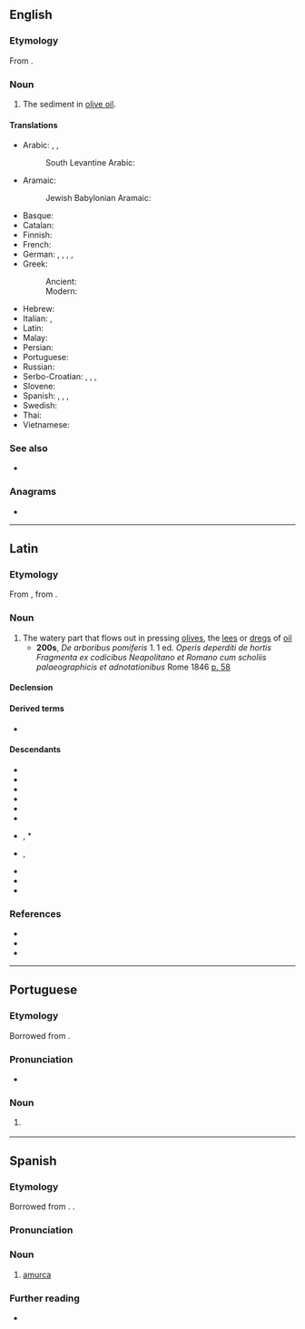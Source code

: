 ==English==

===Etymology===
From {{bor|en|la|amurca}}.

===Noun===
{{en-noun}}

# The sediment in [[olive oil]].

====Translations====
{{trans-top|sediment in olive oil}}
* Arabic: {{t|ar|[[مَاء]] ال[[زَّيْتُون]]|m}}, {{t|ar|دُرْدِيّ|m}}, {{t|ar|[[دُرْدِيّ]] ال[[زَّيْت]]|m}}
*: South Levantine Arabic: {{t|ajp|جفت|tr=jift|m}}
* Aramaic:
*: Jewish Babylonian Aramaic: {{t|arc|גִּיפְתׇּא|tr=gīp̄tā|m}}
* Basque: {{t-needed|eu}}
* Catalan: {{t+|ca|morca|f}}
* Finnish: {{t|fi|kasvisvesi}}
* French: {{t+|fr|margine|f}}
* German: {{t|de|Öldrüsen|f-p}}, {{t|de|Ölhefe|f}}, {{t|de|Ölsatz|m}}, {{t|de|Gärbe|f}}, {{t|de|Ölschaum|m}}
* Greek:
*: Ancient: {{t|grc|ἀμόργη|f}}
*: Modern: {{t+|el|μούργα|f}}
{{trans-mid}}
* Hebrew: {{t+|he|גֶּפֶת|tr=gāp̄āṯ}}
* Italian: {{t+|it|morchia|f}}, {{t|it|acqua di vegetazione|f}}
* Latin: {{t|la|amurca|f}}
* Malay: {{t-needed|ms}}
* Persian: {{t-needed|fa}}
* Portuguese: {{t|pt|amurca|f}}
* Russian: {{t+|ru|аму́рка|f}}
* Serbo-Croatian: {{t+|sh|mȗrga|f}}, {{t+|sh|mȗlj|m}}, {{t|sh|[[ȗljnī]] [[tálog]]|m}}, {{t|sh|[[bȋljna]] [[vòda]]|f}} <!-- https://ec.europa.eu/epale/sites/epale/files/vodic_za_poznavanje_maslinovog_ulja.pdf S. 16 -->
* Slovene: {{t|sl|murga|f}}
* Spanish: {{t+|es|amurca|f}}, {{t|es|morga|f}}, {{t+|es|alpechín|m}}, {{t|es|jámila|f}}
* Swedish: {{t|sv|grönsaksvatten|n}}
* Thai: {{t-needed|th}}
* Vietnamese: {{t-needed|vi}}
{{trans-bottom}}

===See also===
* {{l|en|oil cake}}

===Anagrams===
* {{anagrams|en|a=aacmru|Maruca}}

----

==Latin==

===Etymology===
From {{der|la|grc|ἀμόργη}}, from {{m|grc|ἀμέργω|t=pluck, pull}}.

===Noun===
{{la-noun|amurca<1>}}

# The watery part that flows out in pressing [[olives]], the [[lees]] or [[dregs]] of [[oil]]
#* '''200s''', {{w|Quintus Gargilius Martialis}} ''De arboribus pomiferis'' 1. 1 ed. {{w|Angelo Mai}} ''Operis deperditi de hortis Fragmenta ex codicibus Neapolitano et Romano cum scholiis palaeographicis et adnotationibus'' Rome 1846 [https://books.google.com/books?id=UqM9AAAAcAAJ&hl=de&pg=PA58 p. 58]
#*: {{quote|la|Sunt qui figularem cretam cum '''amurca''' subigunt, soleque siccatis cydoneis inliniri existimant, si in loco sicco et frigido reponantur.|There are those who mix potter clay with '''amurca''' and hold it to be daubed on quinces when they are set up in a dry and cold stead.}}

====Declension====
{{la-ndecl|amurca<1>}}

====Derived terms====
* {{l|la|amurcārius}}

====Descendants====
{{top2}}
* {{desc|an|morca}}
* {{desc|ca|morca}}
* {{desctree|dlm|muarka}}
* {{desc|en|amurca}}
* {{desc|it|morchia}}
* {{desc|pt|amurca|bor=1}}
* {{desc|scn|mùrija}}, * {{l|scn|muria}}
* {{desc|es|morga}}, {{l|es|murga}}
* {{desc|es|amurca|bor=1}}
* {{desc|ru|аму́рка|bor=1}}
* {{desc|vec|morga}}
{{bottom}}

===References===
* {{R:L&S}}
* {{R:Elementary Lewis}}
* {{R:Gaffiot}}

----

==Portuguese==
{{wikipedia|lang=pt}}

===Etymology===
Borrowed from {{bor|pt|la|amurca}}.

===Pronunciation===
* {{a|PT}} {{IPA|pt|/ɐˈmurkɐ/}}

===Noun===
{{pt-noun|f|s}}

# {{l|en|amurca}}
#: {{syn|pt|almofeira|albufeira}}

----

==Spanish==
{{wikipedia|lang=es}}

===Etymology===
Borrowed from {{bor|es|la|amurca}}. {{doublet|es|morga|murga}}.

===Pronunciation===
{{es-IPA}}

===Noun===
{{es-noun|f}}

# [[#English|amurca]]

===Further reading===
* {{R:DRAE}}